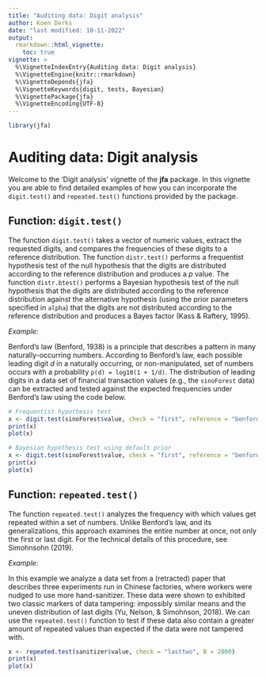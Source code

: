 ```yaml
---
title: "Auditing data: Digit analysis"
author: Koen Derks
date: "last modified: 10-11-2022"
output: 
  rmarkdown::html_vignette:
    toc: true
vignette: >
  %\VignetteIndexEntry{Auditing data: Digit analysis}
  %\VignetteEngine{knitr::rmarkdown}
  %\VignetteDepends{jfa}
  %\VignetteKeywords{digit, tests, Bayesian}
  %\VignettePackage{jfa}
  %\VignetteEncoding{UTF-8}
---
```


```r
library(jfa)
```

# Auditing data: Digit analysis

Welcome to the 'Digit analysis' vignette of the **jfa** package. In this vignette you are able to find detailed examples of how you can incorporate the `digit.test()` and `repeated.test()` functions provided by the package.

## Function: `digit.test()`

The function `digit.test()` takes a vector of numeric values, extract the requested digits, and compares the frequencies of these digits to a reference distribution. The function `distr.test()` performs a frequentist hypothesis test of the null hypothesis that the digits are distributed according to the reference distribution and produces a *p* value. The function `distr.btest()` performs a Bayesian hypothesis test of the null hypothesis that the digits are distributed according to the reference distribution against the alternative hypothesis (using the prior parameters specified in `alpha`) that the digits are not distributed according to the reference distribution and produces a Bayes factor (Kass & Raftery, 1995).

*Example:*

Benford’s law (Benford, 1938) is a principle that describes a pattern in many naturally-occurring numbers. According to Benford's law, each possible leading digit *d* in a naturally occurring, or non-manipulated, set of numbers occurs with a probability `p(d) = log10(1 + 1/d)`. The distribution of leading digits in a data set of financial transaction values (e.g., the `sinoForest` data) can be extracted and tested against the expected frequencies under Benford's law using the code below.

```r
# Frequentist hypothesis test
x <- digit.test(sinoForest$value, check = "first", reference = "benford")
print(x)
plot(x)

# Bayesian hypothesis test using default prior
x <- digit.test(sinoForest$value, check = "first", reference = "benford", prior = TRUE)
print(x)
plot(x)
```

## Function: `repeated.test()`

The function `repeated.test()` analyzes the frequency with which values get repeated within a set of numbers. Unlike Benford's law, and its generalizations, this approach examines the entire number at once, not only the first or last digit. For the technical details of this procedure, see Simohnsohn (2019).

*Example:*

In this example we analyze a data set from a (retracted) paper that describes three experiments run in Chinese factories, where workers were nudged to use more hand-sanitizer. These data were shown to exhibited two classic markers of data tampering: impossibly similar means and the uneven distribution of last digits (Yu, Nelson, & Simohnson, 2018). We can use the `repeated.test()` function to test if these data also contain a greater amount of repeated values than expected if the data were not tampered with.

```r
x <- repeated.test(sanitizer$value, check = "lasttwo", B = 2000)
print(x)
plot(x)
```
